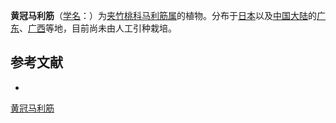 {{Infraspeciesbox
| name = 黄冠马利筋
| status = 
| status_system = 
| image = 
| species link = 马利筋
| authority = Tawada in Journ.
}}

'''黄冠马利筋'''（[[学名|学名]]：{{lang|la|''Asclepias curassavica'' f. ''flaviflora''}}）为[[夹竹桃科|夹竹桃科]][[马利筋属|马利筋属]]的植物。分布于[[日本|日本]]以及[[中国大陆|中国大陆]]的[[广东|广东]]、[[广西|广西]]等地，目前尚未由人工引种栽培。

== 参考文献 ==
<div class="references-small">
* {{cite web| url =http://www.bioinfo.cn/db05/KmzwSpecies.php?action=view&id=30701| title =黄冠马利筋（变种）| work =《中国高等植物数据库全库》| publisher =中国科学院微生物研究所| author =昆明植物研究所| accessdate =2009-02-26| deadurl =yes| archiveurl =https://web.archive.org/web/20160305070459/http://www.bioinfo.cn/db05/KmzwSpecies.php?action=view&id=30701| archivedate =2016-03-05}}
</div>
{{Taxonbar|from=Q11177100}}

[[Category:马利筋属|黄冠马利筋]]


{{植物小作品}}